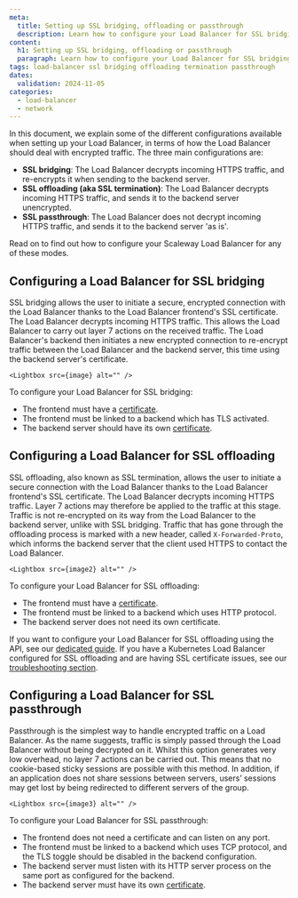 ```yaml
---
meta:
  title: Setting up SSL bridging, offloading or passthrough
  description: Learn how to configure your Load Balancer for SSL bridging, offloading or passthrough
content:
  h1: Setting up SSL bridging, offloading or passthrough
  paragraph: Learn how to configure your Load Balancer for SSL bridging, offloading or passthrough
tags: load-balancer ssl bridging offloading termination passthrough
dates:
  validation: 2024-11-05
categories: 
  - load-balancer
  - network
---
```



In this document, we explain some of the different configurations available when setting up your Load Balancer, in terms of how the Load Balancer should deal with encrypted traffic. The three main configurations are:

- **SSL bridging**: The Load Balancer decrypts incoming HTTPS traffic, and re-encrypts it when sending to the backend server.
- **SSL offloading (aka SSL termination)**: The Load Balancer decrypts incoming HTTPS traffic, and sends it to the backend server unencrypted.
- **SSL passthrough**: The Load Balancer does not decrypt incoming HTTPS traffic, and sends it to the backend server 'as is'.

Read on to find out how to configure your Scaleway Load Balancer for any of these modes.

## Configuring a Load Balancer for SSL bridging

SSL bridging allows the user to initiate a secure, encrypted connection with the Load Balancer thanks to the Load Balancer frontend's SSL certificate. The Load Balancer decrypts incoming HTTPS traffic. This allows the Load Balancer to carry out layer 7 actions on the received traffic. The Load Balancer's backend then initiates a new encrypted connection to re-encrypt traffic between the Load Balancer and the backend server, this time using the backend server's certificate. 

    <Lightbox src={image} alt="" />

To configure your Load Balancer for SSL bridging:

- The frontend must have a [certificate](/load-balancer/how-to/add-certificate/).
- The frontend must be linked to a backend which has TLS activated.
- The backend server should have its own [certificate](/load-balancer/concepts/#certificate).

## Configuring a Load Balancer for SSL offloading

SSL offloading, also known as SSL termination, allows the user to initiate a secure connection with the Load Balancer thanks to the Load Balancer frontend's SSL certificate. The Load Balancer decrypts incoming HTTPS traffic. Layer 7 actions may therefore be applied to the traffic at this stage. Traffic is not re-encrypted on its way from the Load Balancer to the backend server, unlike with SSL bridging. Traffic that has gone through the offloading process is marked with a new header, called `X-Forwarded-Proto`, which informs the backend server that the client used HTTPS to contact the Load Balancer.

    <Lightbox src={image2} alt="" />

To configure your Load Balancer for SSL offloading:

- The frontend must have a [certificate](/load-balancer/how-to/add-certificate/).
- The frontend must be linked to a backend which uses HTTP protocol.
- The backend server does not need its own certificate.

If you want to configure your Load Balancer for SSL offloading using the API, see our [dedicated guide](/load-balancer/api-cli/setting-up-ssl-offloading/). If you have a Kubernetes Load Balancer configured for SSL offloading and are having SSL certificate issues, see our [troubleshooting section](/kubernetes/reference-content/kubernetes-load-balancer/#load-balancer-certificate-error-using-ssl-offload).

## Configuring a Load Balancer for SSL passthrough

Passthrough is the simplest way to handle encrypted traffic on a Load Balancer. As the name suggests, traffic is simply passed through the Load Balancer without being decrypted on it. Whilst this option generates very low overhead, no layer 7 actions can be carried out. This means that no cookie-based sticky sessions are possible with this method. In addition, if an application does not share sessions between servers, users’ sessions may get lost by being redirected to different servers of the group. 

    <Lightbox src={image3} alt="" />

To configure your Load Balancer for SSL passthrough:

- The frontend does not need a certificate and can listen on any port.
- The frontend must be linked to a backend which uses TCP protocol, and the TLS toggle should be disabled in the backend configuration.
- The backend server must listen with its HTTP server process on the same port as configured for the backend.
- The backend server must have its own [certificate](/load-balancer/concepts/#certificate).